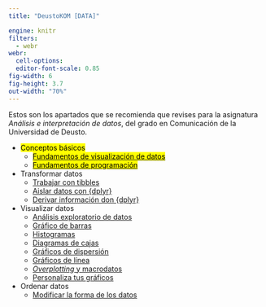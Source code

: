 ```yaml
---
title: "DeustoKOM [DATA]"

engine: knitr
filters:
  - webr
webr:
  cell-options:
  editor-font-scale: 0.85
fig-width: 6
fig-height: 3.7
out-width: "70%"
---
```


Estos son los apartados que se recomienda que revises para la asignatura _Análisis e interpretación de datos_, del grado en Comunicación de la Universidad de Deusto.

- <mark>Conceptos básicos</mark>
  - [<mark>Fundamentos de visualización de datos</mark>](basics/01-visualization-basics/)
  - [<mark>Fundamentos de programación</mark>](basics/02-programming-basics/)
- Transformar datos
  - [Trabajar con tibbles](transform-data/01-tibbles/)
  - [Aislar datos con {dplyr}](transform-data/02-isolating/)
  - [Derivar información don {dplyr}](transform-data/03-deriving/)
- Visualizar datos
  - [Análisis exploratorio de datos](visualize-data/01-eda/)
  - [Gráfico de barras](visualize-data/02-bar-charts/)
  - [Histogramas](visualize-data/03-histograms/)
  - [Diagramas de cajas](visualize-data/04-boxplots/)
  - [Gráficos de dispersión](visualize-data/05-scatterplots/)
  - [Gráficos de línea](visualize-data/06-line-graphs/)
  - [_Overplotting_ y macrodatos](visualize-data/07-overplotting/)
  - [Personaliza tus gráficos](visualize-data/08-customize/)
- Ordenar datos
  - [Modificar la forma de los datos](tidy-data/01-reshape-data/)
